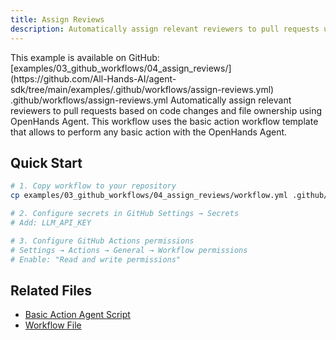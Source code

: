 ```yaml
---
title: Assign Reviews
description: Automatically assign relevant reviewers to pull requests using OpenHands Agent
---
```


<Note>
This example is available on GitHub: [examples/03_github_workflows/04_assign_reviews/](https://github.com/All-Hands-AI/agent-sdk/tree/main/examples/.github/workflows/assign-reviews.yml)
</Note>
.github/workflows/assign-reviews.yml
Automatically assign relevant reviewers to pull requests based on code changes and file ownership using OpenHands Agent.
This workflow uses the basic action workflow template that allows to perform any basic action with the OpenHands Agent. 

## Quick Start

```bash
# 1. Copy workflow to your repository
cp examples/03_github_workflows/04_assign_reviews/workflow.yml .github/workflows/assign-reviews.yml

# 2. Configure secrets in GitHub Settings → Secrets
# Add: LLM_API_KEY

# 3. Configure GitHub Actions permissions
# Settings → Actions → General → Workflow permissions
# Enable: "Read and write permissions"
```

## Related Files

- [Basic Action Agent Script](https://github.com/All-Hands-AI/agent-sdk/blob/main/examples/03_github_workflows/01_basic_action/agent_script.py)
- [Workflow File](https://github.com/All-Hands-AI/agent-sdk/blob/main/.github/workflows/assign-reviews.yml)
